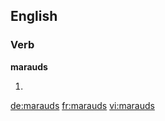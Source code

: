 ==English==

===Verb===
'''marauds'''

# {{third-person singular of|[[maraud]]}}

[[de:marauds]]
[[fr:marauds]]
[[vi:marauds]]